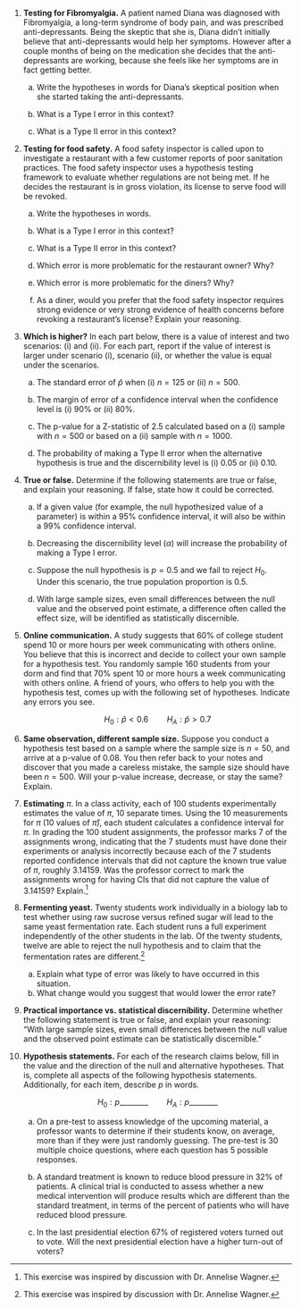 1.  **Testing for Fibromyalgia.** A patient named Diana was diagnosed with Fibromyalgia, a long-term syndrome of body pain, and was prescribed anti-depressants.
    Being the skeptic that she is, Diana didn't initially believe that anti-depressants would help her symptoms.
    However after a couple months of being on the medication she decides that the anti-depressants are working, because she feels like her symptoms are in fact getting better.

    a.  Write the hypotheses in words for Diana's skeptical position when she started taking the anti-depressants.

    b.  What is a Type I error in this context?

    c.  What is a Type II error in this context?

2.  **Testing for food safety.** A food safety inspector is called upon to investigate a restaurant with a few customer reports of poor sanitation practices.
    The food safety inspector uses a hypothesis testing framework to evaluate whether regulations are not being met.
    If he decides the restaurant is in gross violation, its license to serve food will be revoked.

    a.  Write the hypotheses in words.

    b.  What is a Type I error in this context?

    c.  What is a Type II error in this context?

    d.  Which error is more problematic for the restaurant owner?
        Why?

    e.  Which error is more problematic for the diners?
        Why?

    f.  As a diner, would you prefer that the food safety inspector requires strong evidence or very strong evidence of health concerns before revoking a restaurant's license?
        Explain your reasoning.

3.  **Which is higher?** In each part below, there is a value of interest and two scenarios: (i) and (ii).
    For each part, report if the value of interest is larger under scenario (i), scenario (ii), or whether the value is equal under the scenarios.

    a.  The standard error of $\hat{p}$ when (i) $n = 125$ or (ii) $n = 500$.

    b.  The margin of error of a confidence interval when the confidence level is (i) 90% or (ii) 80%.

    c.  The p-value for a Z-statistic of 2.5 calculated based on a (i) sample with $n = 500$ or based on a (ii) sample with $n = 1000$.

    d.  The probability of making a Type II error when the alternative hypothesis is true and the discernibility level is (i) 0.05 or (ii) 0.10.

4.  **True or false.** Determine if the following statements are true or false, and explain your reasoning.
    If false, state how it could be corrected.

    a.  If a given value (for example, the null hypothesized value of a parameter) is within a 95% confidence interval, it will also be within a 99% confidence interval.

    b.  Decreasing the discernibility level ($\alpha$) will increase the probability of making a Type I error.

    c.  Suppose the null hypothesis is $p = 0.5$ and we fail to reject $H_0$.
        Under this scenario, the true population proportion is 0.5.

    d.  With large sample sizes, even small differences between the null value and the observed point estimate, a difference often called the effect size, will be identified as statistically discernible.

5.  **Online communication.** A study suggests that 60% of college student spend 10 or more hours per week communicating with others online.
    You believe that this is incorrect and decide to collect your own sample for a hypothesis test.
    You randomly sample 160 students from your dorm and find that 70% spent 10 or more hours a week communicating with others online.
    A friend of yours, who offers to help you with the hypothesis test, comes up with the following set of hypotheses.
    Indicate any errors you see.

    $$H_0: \hat{p} < 0.6 \quad \quad H_A: \hat{p} > 0.7$$

6.  **Same observation, different sample size.** Suppose you conduct a hypothesis test based on a sample where the sample size is $n = 50$, and arrive at a p-value of 0.08.
    You then refer back to your notes and discover that you made a careless mistake, the sample size should have been $n = 500$.
    Will your p-value increase, decrease, or stay the same?
    Explain.

7.  **Estimating** $\pi$.
    In a class activity, each of 100 students experimentally estimates the value of $\pi$, 10 separate times.
    Using the 10 measurements for $\pi$ (10 values of $\hat{\pi}$), each student calculates a confidence interval for $\pi$.
    In grading the 100 student assignments, the professor marks 7 of the assignments wrong, indicating that the 7 students must have done their experiments or analysis incorrectly because each of the 7 students reported confidence intervals that did not capture the known true value of $\pi$, roughly 3.14159.
    Was the professor correct to mark the assignments wrong for having CIs that did not capture the value of 3.14159?
    Explain.[^_14-ex-foundations-errors-1]

8.  **Fermenting yeast.** Twenty students work individually in a biology lab to test whether using raw sucrose versus refined sugar will lead to the same yeast fermentation rate.
    Each student runs a full experiment independently of the other students in the lab.
    Of the twenty students, twelve are able to reject the null hypothesis and to claim that the fermentation rates are different.[^_14-ex-foundations-errors-2]

    a.  Explain what type of error was likely to have occurred in this situation.
    b.  What change would you suggest that would lower the error rate?

9.  **Practical importance vs. statistical discernibility.** Determine whether the following statement is true or false, and explain your reasoning: "With large sample sizes, even small differences between the null value and the observed point estimate can be statistically discernible."

10. **Hypothesis statements.** For each of the research claims below, fill in the value and the direction of the null and alternative hypotheses.
    That is, complete all aspects of the following hypothesis statements.
    Additionally, for each item, describe $p$ in words.

    $$H_0: p \_\_\_\_  \_\_\_\_ \quad \quad H_A: p \_\_\_\_  \_\_\_\_$$

    a.  On a pre-test to assess knowledge of the upcoming material, a professor wants to determine if their students know, on average, more than if they were just randomly guessing.
        The pre-test is 30 multiple choice questions, where each question has 5 possible responses.

    b.  A standard treatment is known to reduce blood pressure in 32% of patients.
        A clinical trial is conducted to assess whether a new medical intervention will produce results which are different than the standard treatment, in terms of the percent of patients who will have reduced blood pressure.

    c.  In the last presidential election 67% of registered voters turned out to vote.
        Will the next presidential election have a higher turn-out of voters?

[^_14-ex-foundations-errors-1]: This exercise was inspired by discussion with Dr. Annelise Wagner.

[^_14-ex-foundations-errors-2]: This exercise was inspired by discussion with Dr. Annelise Wagner.
